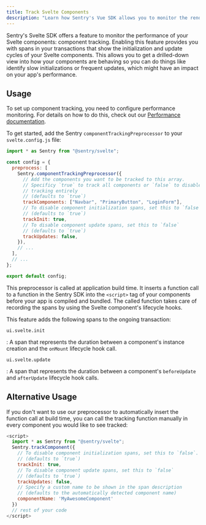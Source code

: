 ```yaml
---
title: Track Svelte Components
description: "Learn how Sentry's Vue SDK allows you to monitor the rendering performance of your Svelte app and its components"
---
```


Sentry's Svelte SDK offers a feature to monitor the performance of your Svelte components: component tracking. Enabling this feature provides you with spans in your transactions that show the initialization and update cycles of your Svelte components. This allows you to get a drilled-down view into how your components are behaving so you can do things like identify slow initializations or frequent updates, which might have an impact on your app's performance.

## Usage

<Alert>

To set up component tracking, you need to configure performance monitoring. For details on how to do this, check out our [Performance documentation](/platforms/javascript/guides/svelte/performance/).

</Alert>

To get started, add the Sentry `componentTrackingPreprocessor` to your `svelte.config.js` file:

```javascript {tabTitle: svelte.config.js}
import * as Sentry from "@sentry/svelte";

const config = {
  preprocess: [
    Sentry.componentTrackingPreprocessor({
      // Add the components you want to be tracked to this array.
      // Specificy `true` to track all components or `false` to disable
      // tracking entirely
      // (defaults to `true`)
      trackComponents: ["Navbar", "PrimaryButton", "LoginForm"],
      // To disable component initialization spans, set this to `false`.
      // (defaults to `true`)
      trackInit: true,
      // To disable component update spans, set this to `false`
      // (defaults to `true`)
      trackUpdates: false,
    }),
    // ...
  ],
  // ...
};

export default config;
```

This preprocessor is called at application build time. It inserts a function call to a function in the Sentry SDK into the `<script>` tag of your components before your app is compiled and bundled. The called function takes care of recording the spans by using the Svelte component's lifecycle hooks.

This feature adds the following spans to the ongoing transaction:

`ui.svelte.init`

: A span that represents the duration between a component's instance creation and the `onMount` lifecycle hook call.

`ui.svelte.update`

: A span that represents the duration between a component's `beforeUpdate` and `afterUpdate` lifecycle hook calls.

## Alternative Usage

If you don't want to use our preprocessor to automatically insert the function call at build time, you can call the tracking function manually in every component you would like to see tracked:

```javascript {tabTitle: MyComponent.svelte}
<script>
  import * as Sentry from "@sentry/svelte";
  Sentry.trackComponent({
    // To disable component initialization spans, set this to `false`.
    // (defaults to `true`)
    trackInit: true,
    // To disable component update spans, set this to `false`
    // (defaults to `true`)
    trackUpdates: false,
    // Specify a custom name to be shown in the span description
    // (defaults to the automatically detected component name)
    componentName: 'MyAwesomeComponent'
  })
  // rest of your code
</script>
```
